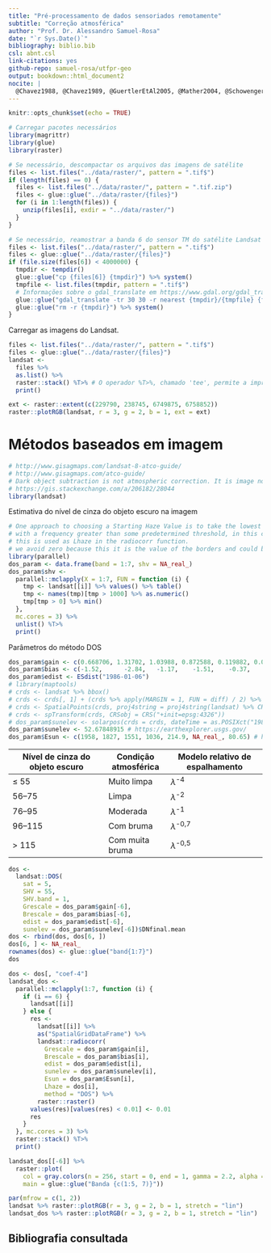 ```yaml
---
title: "Pré-processamento de dados sensoriados remotamente"
subtitle: "Correção atmosférica"
author: "Prof. Dr. Alessandro Samuel-Rosa"
date: "`r Sys.Date()`"
bibliography: biblio.bib
csl: abnt.csl
link-citations: yes
github-repo: samuel-rosa/utfpr-geo
output: bookdown::html_document2
nocite: | 
  @Chavez1988, @Chavez1989, @GuertlerEtAl2005, @Mather2004, @Schowengerdt2007
---
```


```r
knitr::opts_chunk$set(echo = TRUE)

# Carregar pacotes necessários
library(magrittr)
library(glue)
library(raster)

# Se necessário, descompactar os arquivos das imagens de satélite
files <- list.files("../data/raster/", pattern = ".tif$")
if (length(files) == 0) {
  files <- list.files("../data/raster/", pattern = ".tif.zip")
  files <- glue::glue("../data/raster/{files}")
  for (i in 1:length(files)) {
    unzip(files[i], exdir = "../data/raster/")
  }
}

# Se necessário, reamostrar a banda 6 do sensor TM do satélite Landsat 5 para 30 m
files <- list.files("../data/raster/", pattern = ".tif$")
files <- glue::glue("../data/raster/{files}")
if (file.size(files[6]) < 4000000) {
  tmpdir <- tempdir()
  glue::glue("cp {files[6]} {tmpdir}") %>% system()
  tmpfile <- list.files(tmpdir, pattern = ".tif$")
  # Informações sobre o gdal_translate em https://www.gdal.org/gdal_translate.html
  glue::glue("gdal_translate -tr 30 30 -r nearest {tmpdir}/{tmpfile} {files[6]}") %>% system()
  glue::glue("rm -r {tmpdir}") %>% system()
}
```

Carregar as imagens do Landsat.

```r
files <- list.files("../data/raster/", pattern = ".tif$")
files <- glue::glue("../data/raster/{files}")
landsat <- 
  files %>% 
  as.list() %>%
  raster::stack() %T>% # O operador %T>%, chamado 'tee', permite a impressão do resultado
  print()
```

```r
ext <- raster::extent(c(229790, 238745, 6749875, 6758852))
raster::plotRGB(landsat, r = 3, g = 2, b = 1, ext = ext)
```

# Métodos baseados em imagem

```r
# http://www.gisagmaps.com/landsat-8-atco-guide/
# http://www.gisagmaps.com/atco-guide/
# Dark object subtraction is not atmospheric correction. It is image normalization.
# https://gis.stackexchange.com/a/206182/28044
library(landsat)
```

Estimativa do nível de cinza do objeto escuro na imagem

```r
# One approach to choosing a Starting Haze Value is to take the lowest DN value
# with a frequency greater than some predetermined threshold, in this case 1000 pixels.
# this is used as Lhaze in the radiocorr function.
# we avoid zero because this it is the value of the borders and could be an optimiztic estimate.
library(parallel)
dos_param <- data.frame(band = 1:7, shv = NA_real_)
dos_param$shv <- 
  parallel::mclapply(X = 1:7, FUN = function (i) {
    tmp <- landsat[[i]] %>% values() %>% table()
    tmp <- names(tmp)[tmp > 1000] %>% as.numeric()
    tmp[tmp > 0] %>% min()
  },
  mc.cores = 3) %>% 
  unlist() %T>% 
  print()
```

Parâmetros do método DOS

```r
dos_param$gain <- c(0.668706, 1.31702, 1.03988, 0.872588, 0.119882, 0.0551576, 0.0652941)
dos_param$bias <- c(-1.52,      -2.84,   -1.17,    -1.51,    -0.37,    1.2378,     -0.15)
dos_param$edist <- ESdist("1986-01-06")
# library(maptools)
# crds <- landsat %>% bbox() 
# crds <- crds[, 1] + (crds %>% apply(MARGIN = 1, FUN = diff) / 2) %>% matrix(ncol = 2)
# crds <- SpatialPoints(crds, proj4string = proj4string(landsat) %>% CRS)
# crds <- spTransform(crds, CRSobj = CRS("+init=epsg:4326"))
# dos_param$sunelev <- solarpos(crds = crds, dateTime = as.POSIXct("1986-01-06 12:58:18"))[2]
dos_param$sunelev <- 52.67848915 # https://earthexplorer.usgs.gov/
dos_param$Esun <- c(1958, 1827, 1551, 1036, 214.9, NA_real_, 80.65) # https://landsat.usgs.gov/esun
```

Nível de cinza do objeto escuro | Condição atmosférica | Modelo relativo de espalhamento
------------------------------- | -------------------- | -------------------------------
$\leq$ 55                       | Muito limpa          | $\lambda$^-4^
56--75                          | Limpa                | $\lambda$^-2^
76--95                          | Moderada             | $\lambda$^-1^
96--115                         | Com bruma            | $\lambda$^-0,7^
$>$ 115                         | Com muita bruma      | $\lambda$^-0,5^

```r
dos <- 
  landsat::DOS(
    sat = 5,
    SHV = 55, 
    SHV.band = 1,
    Grescale = dos_param$gain[-6],
    Brescale = dos_param$bias[-6],
    edist = dos_param$edist[-6], 
    sunelev = dos_param$sunelev[-6])$DNfinal.mean
dos <- rbind(dos, dos[6, ])
dos[6, ] <- NA_real_
rownames(dos) <- glue::glue("band{1:7}")
dos
```

```r
dos <- dos[, "coef-4"]
landsat_dos <- 
  parallel::mclapply(1:7, function (i) {
    if (i == 6) {
      landsat[[i]]
    } else {
      res <-
        landsat[[i]] %>% 
        as("SpatialGridDataFrame") %>% 
        landsat::radiocorr(
          Grescale = dos_param$gain[i],
          Brescale = dos_param$bias[i], 
          edist = dos_param$edist[i], 
          sunelev = dos_param$sunelev[i], 
          Esun = dos_param$Esun[i], 
          Lhaze = dos[i], 
          method = "DOS") %>% 
        raster::raster()
      values(res)[values(res) < 0.01] <- 0.01
      res
    }
  }, mc.cores = 3) %>% 
  raster::stack() %T>% 
  print()
```

```r
landsat_dos[[-6]] %>% 
  raster::plot(
    col = gray.colors(n = 256, start = 0, end = 1, gamma = 2.2, alpha = NULL), 
    main = glue::glue("Banda {c(1:5, 7)}"))
```

```r
par(mfrow = c(1, 2))
landsat %>% raster::plotRGB(r = 3, g = 2, b = 1, stretch = "lin")
landsat_dos %>% raster::plotRGB(r = 3, g = 2, b = 1, stretch = "lin")
```

## Bibliografia consultada